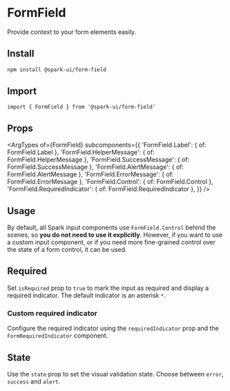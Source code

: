 


<Meta of={stories} />

# FormField

Provide context to your form elements easily.

## Install

```sh
npm install @spark-ui/form-field
```

## Import

```tsx
import { FormField } from '@spark-ui/form-field'
```

## Props

<ArgTypes
  of={FormField}
  subcomponents={{
    'FormField.Label': { of: FormField.Label },
    'FormField.HelperMessage': { of: FormField.HelperMessage },
    'FormField.SuccessMessage': { of: FormField.SuccessMessage },
    'FormField.AlertMessage': { of: FormField.AlertMessage },
    'FormField.ErrorMessage': { of: FormField.ErrorMessage },
    'FormField.Control': { of: FormField.Control },
    'FormField.RequiredIndicator': { of: FormField.RequiredIndicator },
  }}
/>

## Usage

By default, all Spark input components use `FormField.Control` behind the scenes, so **you do not need to use it explicitly**. However, if you want to use a custom input component, or if you need more fine-grained control over the state of a form control, it can be used.

<Canvas of={stories.Default} />

## Required

Set `isRequired` prop to `true` to mark the input as required and display a required indicator. The default indicator is an asterisk `*`.

<Canvas of={stories.Required} />

### Custom required indicator

Configure the required indicator using the `requiredIndicator` prop and the `FormRequiredIndicator` component.

<Canvas of={stories.CustomRequired} />

## State

Use the `state` prop to set the visual validation state. Choose between `error`, `success` and `alert`.

<Canvas of={stories.State} />
